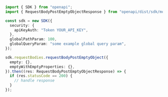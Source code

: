 ```typescript showLineNumbers copy filename="Request Body Post Empty Object usage example"
import { SDK } from "openapi";
import { RequestBodyPostEmptyObjectResponse } from "openapi/dist/sdk/models/operations";

const sdk = new SDK({
  security: {
    apiKeyAuth: "Token YOUR_API_KEY",
  },
  globalPathParam: 100,
  globalQueryParam: "some example global query param",
});

sdk.requestBodies.requestBodyPostEmptyObject({
  empty: {},
  emptyWithEmptyProperties: {},
}).then((res: RequestBodyPostEmptyObjectResponse) => {
  if (res.statusCode == 200) {
    // handle response
  }
});
```
